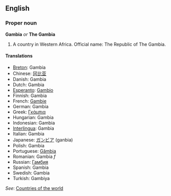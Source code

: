 ==English==
===Proper noun===
'''Gambia''' ''or'' '''The Gambia'''

# A country in Western Africa.  Official name: The Republic of The Gambia.

====Translations====
*[[Breton]]: Gambia
*Chinese: [[冈比亚]]
*Danish: Gambia
*Dutch: Gambia
*[[Esperanto]]: [[Gambio]]
*Finnish: Gambia
*French: [[Gambie]]
*German: Gambia
*Greek: [[Γκάμπια]]
*Hungarian: Gambia
*Indonesian: Gambia
*[[Interlingua]]: Gambia
*Italian: Gambia
*Japanese: [[ガンビア]] (ganbia)
*Polish: Gambia
*Portuguese: [[Gâmbia]]
*Romanian: Gambia ''f''
*Russian: [[Гамбия]]
*Spanish: Gambia
*Swedish: Gambia
*Turkish: Gambiya

''See'': [[Countries of the world]]